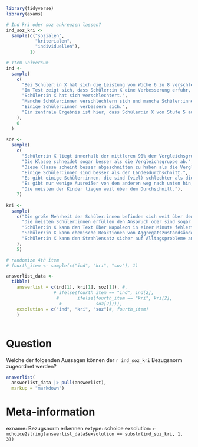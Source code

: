 
```r
library(tidyverse)
library(exams)

# Ind kri oder soz ankreuzen lassen?
ind_soz_kri <- 
  sample(c("sozialen",
           "kriterialen",
           "individuellen"),
         1)

# Item universum
ind <-
  sample(
    c(
      "Bei Schüler:in X hat sich die Leistung von Woche 6 zu 8 verschlechtert.",
      "Im Test zeigt sich, dass Schüler:in X eine Verbesserung erfuhr, vor allem von Woche 4 zu Woche 6.",
      "Schüler:in X hat sich verschlechtert.",
      "Manche Schüler:innen verschlechtern sich und manche Schüler:innen verbessern sich deutlich.",
      "Einige Schüler:innen verbessern sich.",
      "Ein zentrale Ergebnis ist hier, dass Schüler:in X von Stufe 5 auf Stufe 1 gerutscht ist."
    ),
    6
  )
      
soz <-
  sample(
    c(
      "Schüler:in X liegt innerhalb der mittleren 90% der Vergleichsgruppe.",
      "Die Klasse schneidet sogar besser als die Vergleichsgruppe ab.",
      "Diese Klasse scheint besser abgeschnitten zu haben als die Vergleichsgruppe, beziehend auf die mittleren 50%.",
      "Einige Schüler:innen sind besser als der Landesdurchschnitt.",
      "Es gibt einige Schüler:innen, die sind (viel) schlechter als die anderen.",
      "Es gibt nur wenige Ausreißer von den anderen weg nach unten hin, aber einige davon sind gravierend.",
      "Die meisten der Kinder liegen weit über dem Durchschnitt."),
    7)
      
kri <-
  sample(
    c("Die große Mehrheit der Schüler:innen befinden sich weit über dem Grundanspruch/Mindeststandard für eine 9. Klasse.",
      "Die meisten Schüler:innen erfüllen den Anspruch oder sind sogar darüber.",
      "Schüler:in X kann den Text über Napoleon in einer Minute fehlerfrei abschreiben.",
      "Schüler:in X kann chemische Reaktionen von Aggregatszustandsänderungen unterscheiden.",
      "Schüler:in X kann den Strahlensatz sicher auf Alltagsprobleme anwenden."
    ),
    5)

# randomize 4th item
# fourth_item <- sample(c("ind", "kri", "soz"), 1)

answerlist_data <- 
  tibble(
    answerlist = c(ind[1], kri[1], soz[1]), #,
                  # ifelse(fourth_item == "ind", ind[2],
                   #       ifelse(fourth_item == "kri", kri[2], 
                    #             soz[2]))),
    exsolution = c("ind", "kri", "soz")#, fourth_item)
    )
  

```


Question
========
Welche der folgenden Aussagen können der `r ind_soz_kri` Bezugsnorm zugeordnet werden?

  
```r
answerlist(
  answerlist_data |> pull(answerlist),
  markup = "markdown")
```




Meta-information
================
exname: Bezugsnorm erkennen
extype: schoice
exsolution: `r mchoice2string(answerlist_data$exsolution == substr(ind_soz_kri, 1, 3))`